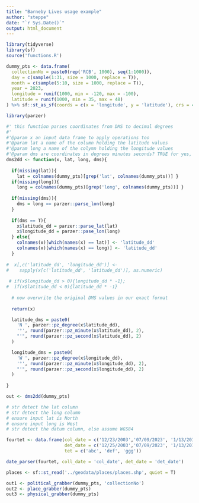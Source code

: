 ```yaml
---
title: "Barneby Lives usage example"
author: "steppe"
date: "`r Sys.Date()`"
output: html_document
---
```



```r
library(tidyverse)
library(sf)
source('functions.R')
```


```r
dummy_pts <- data.frame(
  collectionNo = paste0(rep('RCB', 1000), seq(1:1000)),
  day = c(sample(1:31, size = 1000, replace = T)),
  month = c(sample(5:10, size = 1000, replace = T)),
  year = 2023,
  longitude = runif(1000, min = -120, max = -100), 
  latitude = runif(1000, min = 35, max = 48)
) %>% sf::st_as_sf(coords = c(x = 'longitude', y = 'latitude'), crs = 4326, remove = F)

```

```r

library(parzer)

#' this function parses coordinates from DMS to decimal degrees
#'
#'@param x an input data frame to apply operations too
#'@param lat a name of the column holding the latitude values
#'@param long a name of the colymn holding the longitude values
#'@param dms are coordinates in degrees minutes seconds? TRUE for yes, FALSE for decimal degrees
dms2dd <- function(x, lat, long, dms){
  
  if(missing(lat)){
    lat = colnames(dummy_pts)[grep('lat', colnames(dummy_pts))] }
  if(missing(long)){
    long = colnames(dummy_pts)[grep('long', colnames(dummy_pts))] }
  
  if(missing(dms)){
    dms = long == parzer::parse_lon(long)
  }
  
  if(dms == T){
    x$latitude_dd = parzer::parse_lat(lat)
    x$longitude_dd = parzer::pase_lon(long)
  } else{
    colnames(x)[which(names(x) == lat)] <- 'latitude_dd'
    colnames(x)[which(names(x) == long)] <- 'latitude_dd'
  }
  
#  x[,c('latitude_dd', 'longitude_dd')] <- 
#    sapply(x[c('latitude_dd', 'latitude_dd')], as.numeric)
  
 # if(x$longitude_dd > 0){longitude_dd * -1}; 
#  if(x$latitude_dd < 0){latitude_dd * -1}
  
  # now overwrite the original DMS values in our exact format
  
  return(x)

  latitude_dms = paste0(
    'N ', parzer::pz_degree(x$latitude_dd),
    '°', round(parzer::pz_minute(x$latitude_dd), 2),
    "'", round(parzer::pz_second(x$latitude_dd), 2)
  )

  longitude_dms = paste0(
    'W ', parzer::pz_degree(x$longitude_dd), 
    '°', round(parzer::pz_minute(x$longitude_dd), 2), 
    "'", round(parzer::pz_second(x$longitude_dd), 2)
  )
  
}

out <- dms2dd(dummy_pts)

# str detect the lat column
# str detect the long column
# ensure input lat is North
# ensure input long is West
# str detect the datum column, else assume WGS84

```



```r

fourtet <- data.frame(col_date = c('12/23/2003','07/09/2023', '1/13/2016'),
                      det_date = c('12/25/2003','07/09/2023', '1/13/2016'),
                      tet = c('abc', 'def', 'ggg'))

date_parser(fourtet, coll_date = 'col_date', det_date = 'det_date')

```




```r

places <- sf::st_read('../geodata/places/places.shp', quiet = T)

out1 <- political_grabber(dummy_pts, 'collectionNo')
out2 <- place_grabber(dummy_pts)
out3 <- physical_grabber(dummy_pts)

```


